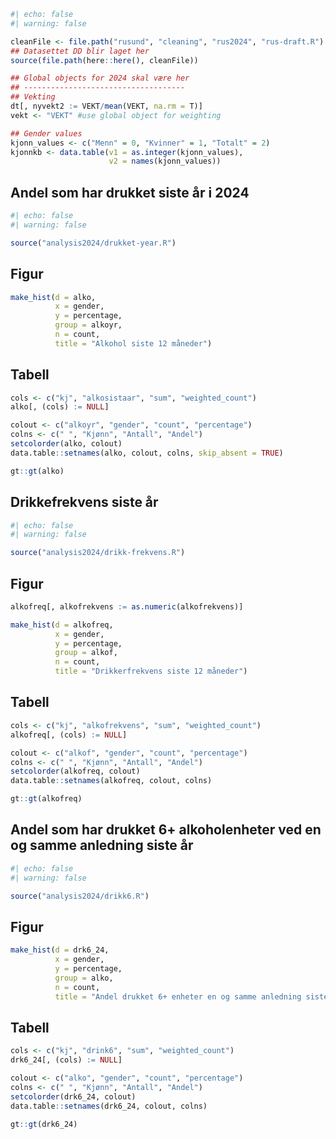 ```r
#| echo: false
#| warning: false

cleanFile <- file.path("rusund", "cleaning", "rus2024", "rus-draft.R")
## Datasettet DD blir laget her
source(file.path(here::here(), cleanFile))

## Global objects for 2024 skal være her
## ------------------------------------
## Vekting
dt[, nyvekt2 := VEKT/mean(VEKT, na.rm = T)]
vekt <- "VEKT" #use global object for weighting

## Gender values
kjonn_values <- c("Menn" = 0, "Kvinner" = 1, "Totalt" = 2)
kjonnkb <- data.table(v1 = as.integer(kjonn_values),
                      v2 = names(kjonn_values))

```

## Andel som har drukket siste år i 2024

```r
#| echo: false
#| warning: false

source("analysis2024/drukket-year.R")
```

::: {.panel-tabset}

## Figur

```r
make_hist(d = alko,
          x = gender,
          y = percentage,
          group = alkoyr,
          n = count,
          title = "Alkohol siste 12 måneder")
```

## Tabell

```r
cols <- c("kj", "alkosistaar", "sum", "weighted_count")
alko[, (cols) := NULL]

colout <- c("alkoyr", "gender", "count", "percentage")
colns <- c(" ", "Kjønn", "Antall", "Andel")
setcolorder(alko, colout)
data.table::setnames(alko, colout, colns, skip_absent = TRUE)

gt::gt(alko)

```
:::


## Drikkefrekvens siste år

```r
#| echo: false
#| warning: false

source("analysis2024/drikk-frekvens.R")
```

::: {.panel-tabset}
## Figur

```r
alkofreq[, alkofrekvens := as.numeric(alkofrekvens)]

make_hist(d = alkofreq,
          x = gender,
          y = percentage,
          group = alkof,
          n = count,
          title = "Drikkerfrekvens siste 12 måneder")

```

## Tabell

```r
cols <- c("kj", "alkofrekvens", "sum", "weighted_count")
alkofreq[, (cols) := NULL]

colout <- c("alkof", "gender", "count", "percentage")
colns <- c(" ", "Kjønn", "Antall", "Andel")
setcolorder(alkofreq, colout)
data.table::setnames(alkofreq, colout, colns)

gt::gt(alkofreq)

```

:::


## Andel som har drukket 6+ alkoholenheter ved en og samme anledning siste år


```r
#| echo: false
#| warning: false

source("analysis2024/drikk6.R")

```

::: {.panel-tabset}

## Figur
```r
make_hist(d = drk6_24,
          x = gender,
          y = percentage,
          group = alko,
          n = count,
          title = "Andel drukket 6+ enheter en og samme anledning siste år")
```

## Tabell
```r
cols <- c("kj", "drink6", "sum", "weighted_count")
drk6_24[, (cols) := NULL]

colout <- c("alko", "gender", "count", "percentage")
colns <- c(" ", "Kjønn", "Antall", "Andel")
setcolorder(drk6_24, colout)
data.table::setnames(drk6_24, colout, colns)

gt::gt(drk6_24)

```
:::

